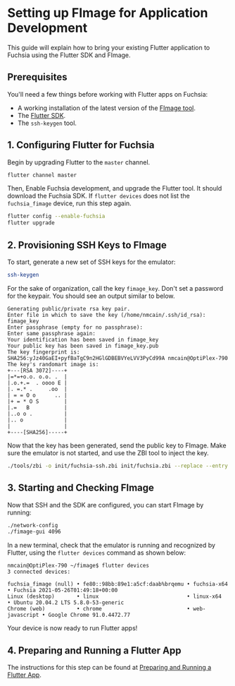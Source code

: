# Setting up FImage for Application Development

This guide will explain how to bring your existing Flutter application to Fuchsia using the Flutter SDK and FImage.

## Prerequisites

You'll need a few things before working with Flutter apps on Fuchsia:

- A working installation of the latest version of the [FImage tool](https://docs.dahliaos.io/os/fimage).
- The [Flutter SDK](https://flutter.dev/docs/get-started/install/linux).
- The `ssh-keygen` tool.

## 1. Configuring Flutter for Fuchsia

Begin by upgrading Flutter to the `master` channel.

```sh copy
flutter channel master
```

Then, Enable Fuchsia development, and upgrade the Flutter tool. It should download the Fuchsia SDK. If `flutter devices` does not list the `fuchsia_fimage` device, run this step again.

```sh copy
flutter config --enable-fuchsia
flutter upgrade
```

## 2. Provisioning SSH Keys to FImage

To start, generate a new set of SSH keys for the emulator:

```sh copy
ssh-keygen
```

For the sake of organization, call the key `fimage_key`. Don't set a password for the keypair. You should see an output similar to below.

```
Generating public/private rsa key pair.
Enter file in which to save the key (/home/nmcain/.ssh/id_rsa): fimage_key
Enter passphrase (empty for no passphrase):
Enter same passphrase again:
Your identification has been saved in fimage_key
Your public key has been saved in fimage_key.pub
The key fingerprint is:
SHA256:yJz40GaEI+pyfBaTgC9n2HGlGDBEBVYeLVV3PyCd99A nmcain@OptiPlex-790
The key's randomart image is:
+---[RSA 3072]----+
|=*=+o.o. o.o. .  |
|.o.+.=  . oooo E |
|. =.* .     .oo  |
| = = O o      .. |
|+ = * O S        |
|.=   B           |
|..o o .          |
|.. o             |
|                 |
+----[SHA256]-----+
```

Now that the key has been generated, send the public key to FImage. Make sure the emulator is not started, and use the ZBI tool to inject the key.

```sh copy
./tools/zbi -o init/fuchsia-ssh.zbi init/fuchsia.zbi --replace --entry data/ssh/authorized_keys=/home/$USER/.ssh/fimage_key.pub
```

## 3. Starting and Checking FImage

Now that SSH and the SDK are configured, you can start FImage by running:

```bash copy
./network-config
./fimage-gui 4096
```

In a new terminal, check that the emulator is running and recognized by Flutter, using the `flutter devices` command as shown below:

```
nmcain@OptiPlex-790 ~/fimage$ flutter devices
3 connected devices:

fuchsia_fimage (null) • fe80::98bb:89e1:a5cf:daab%brqemu • fuchsia-x64    • Fuchsia 2021-05-26T01:49:18+00:00
Linux (desktop)       • linux                            • linux-x64      • Ubuntu 20.04.2 LTS 5.8.0-53-generic
Chrome (web)          • chrome                           • web-javascript • Google Chrome 91.0.4472.77
```

Your device is now ready to run Flutter apps!

## 4. Preparing and Running a Flutter App

The instructions for this step can be found at [Preparing and Running a Flutter App](fimage-run-app).
